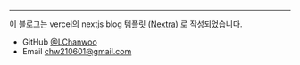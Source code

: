 


<IndexPage/>
 
---

이 블로그는 vercel의 nextjs blog 템플릿 ([Nextra](https://nextra.vercel.app/)) 로 작성되었습니다.


- GitHub [@LChanwoo](https://github.com/LChanwoo)
- Email chw210601@gmail.com

